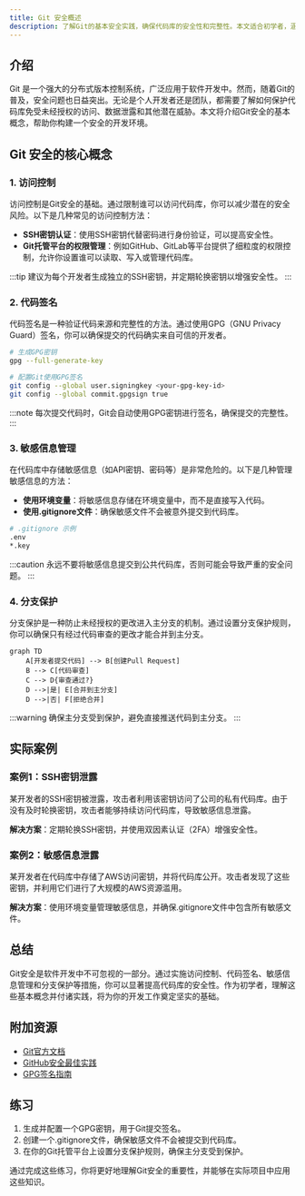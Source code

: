 ```yaml
---
title: Git 安全概述
description: 了解Git的基本安全实践，确保代码库的安全性和完整性。本文适合初学者，涵盖Git安全的核心概念和实际应用。
---
```


## 介绍

Git 是一个强大的分布式版本控制系统，广泛应用于软件开发中。然而，随着Git的普及，安全问题也日益突出。无论是个人开发者还是团队，都需要了解如何保护代码库免受未经授权的访问、数据泄露和其他潜在威胁。本文将介绍Git安全的基本概念，帮助你构建一个安全的开发环境。

## Git 安全的核心概念

### 1. 访问控制

访问控制是Git安全的基础。通过限制谁可以访问代码库，你可以减少潜在的安全风险。以下是几种常见的访问控制方法：

- **SSH密钥认证**：使用SSH密钥代替密码进行身份验证，可以提高安全性。
- **Git托管平台的权限管理**：例如GitHub、GitLab等平台提供了细粒度的权限控制，允许你设置谁可以读取、写入或管理代码库。

:::tip
建议为每个开发者生成独立的SSH密钥，并定期轮换密钥以增强安全性。
:::

### 2. 代码签名

代码签名是一种验证代码来源和完整性的方法。通过使用GPG（GNU Privacy Guard）签名，你可以确保提交的代码确实来自可信的开发者。

```bash
# 生成GPG密钥
gpg --full-generate-key

# 配置Git使用GPG签名
git config --global user.signingkey <your-gpg-key-id>
git config --global commit.gpgsign true
```

:::note
每次提交代码时，Git会自动使用GPG密钥进行签名，确保提交的完整性。
:::

### 3. 敏感信息管理

在代码库中存储敏感信息（如API密钥、密码等）是非常危险的。以下是几种管理敏感信息的方法：

- **使用环境变量**：将敏感信息存储在环境变量中，而不是直接写入代码。
- **使用.gitignore文件**：确保敏感文件不会被意外提交到代码库。

```bash
# .gitignore 示例
.env
*.key
```

:::caution
永远不要将敏感信息提交到公共代码库，否则可能会导致严重的安全问题。
:::

### 4. 分支保护

分支保护是一种防止未经授权的更改进入主分支的机制。通过设置分支保护规则，你可以确保只有经过代码审查的更改才能合并到主分支。

```mermaid
graph TD
    A[开发者提交代码] --> B[创建Pull Request]
    B --> C[代码审查]
    C --> D{审查通过?}
    D -->|是| E[合并到主分支]
    D -->|否| F[拒绝合并]
```

:::warning
确保主分支受到保护，避免直接推送代码到主分支。
:::

## 实际案例

### 案例1：SSH密钥泄露

某开发者的SSH密钥被泄露，攻击者利用该密钥访问了公司的私有代码库。由于没有及时轮换密钥，攻击者能够持续访问代码库，导致敏感信息泄露。

**解决方案**：定期轮换SSH密钥，并使用双因素认证（2FA）增强安全性。

### 案例2：敏感信息泄露

某开发者在代码库中存储了AWS访问密钥，并将代码库公开。攻击者发现了这些密钥，并利用它们进行了大规模的AWS资源滥用。

**解决方案**：使用环境变量管理敏感信息，并确保.gitignore文件中包含所有敏感文件。

## 总结

Git安全是软件开发中不可忽视的一部分。通过实施访问控制、代码签名、敏感信息管理和分支保护等措施，你可以显著提高代码库的安全性。作为初学者，理解这些基本概念并付诸实践，将为你的开发工作奠定坚实的基础。

## 附加资源

- [Git官方文档](https://git-scm.com/doc)
- [GitHub安全最佳实践](https://docs.github.com/en/github/getting-started-with-github/security-best-practices)
- [GPG签名指南](https://docs.github.com/en/github/authenticating-to-github/managing-commit-signature-verification)

## 练习

1. 生成并配置一个GPG密钥，用于Git提交签名。
2. 创建一个.gitignore文件，确保敏感文件不会被提交到代码库。
3. 在你的Git托管平台上设置分支保护规则，确保主分支受到保护。

通过完成这些练习，你将更好地理解Git安全的重要性，并能够在实际项目中应用这些知识。